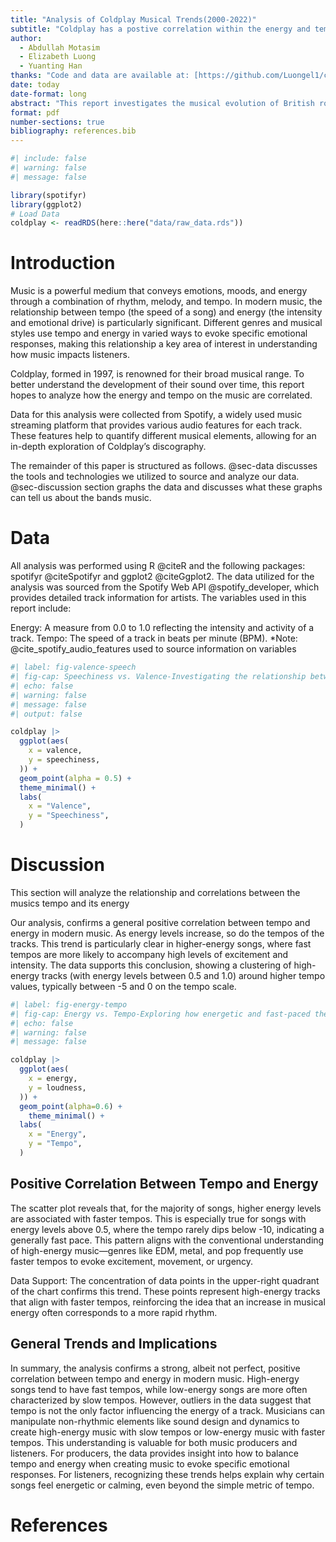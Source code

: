 ```yaml
---
title: "Analysis of Coldplay Musical Trends(2000-2022)"
subtitle: "Coldplay has a postive correlation within the energy and tempo in the songs they release"
author: 
  - Abdullah Motasim
  - Elizabeth Luong
  - Yuanting Han
thanks: "Code and data are available at: [https://github.com/Luongel1/coldplay_analysis](https://github.com/Luongel1/coldplay_analysis)."
date: today
date-format: long
abstract: "This report investigates the musical evolution of British rock band Coldplay using data from Spotify. We analyze relationships between energy and tempo . Our key findings suggest a positive correlation between energy and tempo, with higher energy tracks generally having a faster tempo."
format: pdf
number-sections: true
bibliography: references.bib
---
```


```r
#| include: false
#| warning: false
#| message: false

library(spotifyr)
library(ggplot2)
# Load Data
coldplay <- readRDS(here::here("data/raw_data.rds"))

```


# Introduction

Music is a powerful medium that conveys emotions, moods, and energy through a combination of rhythm, melody, and tempo. In modern music, the relationship between tempo (the speed of a song) and energy (the intensity and emotional drive) is particularly significant. Different genres and musical styles use tempo and energy in varied ways to evoke specific emotional responses, making this relationship a key area of interest in understanding how music impacts listeners.

Coldplay, formed in 1997, is renowned for their broad musical range. To better understand the development of their sound over time, this report hopes to analyze how the energy and tempo on the music are correlated. 

Data for this analysis were collected from Spotify, a widely used music streaming platform that provides various audio features for each track. These features help to quantify different musical elements, allowing for an in-depth exploration of Coldplay’s discography.


The remainder of this paper is structured as follows. @sec-data discusses the tools and technologies we utilized to source and analyze our data. @sec-discussion section graphs the data  and discusses what these graphs can tell us about the bands music.



# Data {#sec-data}
All analysis was performed using R @citeR and the following packages: spotifyr @citeSpotifyr and ggplot2 @citeGgplot2. The data utilized for the analysis was sourced from the Spotify Web API @spotify_developer, which provides detailed track information for artists. The variables used in this report include:

Energy: A measure from 0.0 to 1.0 reflecting the intensity and activity of a track.
Tempo: The speed of a track in beats per minute (BPM).
*Note: @cite_spotify_audio_features used to source information on variables


```r
#| label: fig-valence-speech
#| fig-cap: Speechiness vs. Valence-Investigating the relationship between spoken-word elements and the emotional tone of their songs.
#| echo: false
#| warning: false
#| message: false
#| output: false

coldplay |>
  ggplot(aes(
    x = valence,
    y = speechiness,
  )) +
  geom_point(alpha = 0.5) +
  theme_minimal() +
  labs(
    x = "Valence",
    y = "Speechiness",
  )

```


# Discussion{#sec-discussion}
This section will analyze the relationship and correlations between the musics tempo and its energy

Our analysis, confirms a general positive correlation between tempo and energy in modern music. As energy levels increase, so do the tempos of the tracks. This trend is particularly clear in higher-energy songs, where fast tempos are more likely to accompany high levels of excitement and intensity. The data supports this conclusion, showing a clustering of high-energy tracks (with energy levels between 0.5 and 1.0) around higher tempo values, typically between -5 and 0 on the tempo scale.

```r
#| label: fig-energy-tempo
#| fig-cap: Energy vs. Tempo-Exploring how energetic and fast-paced their songs are.
#| echo: false
#| warning: false
#| message: false

coldplay |>
  ggplot(aes(
    x = energy,
    y = loudness,
  )) +
  geom_point(alpha=0.6) +
    theme_minimal() +
  labs(
    x = "Energy",
    y = "Tempo",
  )

```

## Positive Correlation Between Tempo and Energy
The scatter plot reveals that, for the majority of songs, higher energy levels are associated with faster tempos. This is especially true for songs with energy levels above 0.5, where the tempo rarely dips below -10, indicating a generally fast pace. This pattern aligns with the conventional understanding of high-energy music—genres like EDM, metal, and pop frequently use faster tempos to evoke excitement, movement, or urgency.

Data Support: The concentration of data points in the upper-right quadrant of the chart confirms this trend. These points represent high-energy tracks that align with faster tempos, reinforcing the idea that an increase in musical energy often corresponds to a more rapid rhythm.

## General Trends and Implications
In summary, the analysis confirms a strong, albeit not perfect, positive correlation between tempo and energy in modern music. High-energy songs tend to have fast tempos, while low-energy songs are more often characterized by slow tempos. However, outliers in the data suggest that tempo is not the only factor influencing the energy of a track. Musicians can manipulate non-rhythmic elements like sound design and dynamics to create high-energy music with slow tempos or low-energy music with faster tempos.
This understanding is valuable for both music producers and listeners. For producers, the data provides insight into how to balance tempo and energy when creating music to evoke specific emotional responses. For listeners, recognizing these trends helps explain why certain songs feel energetic or calming, even beyond the simple metric of tempo.




\newpage


# References


